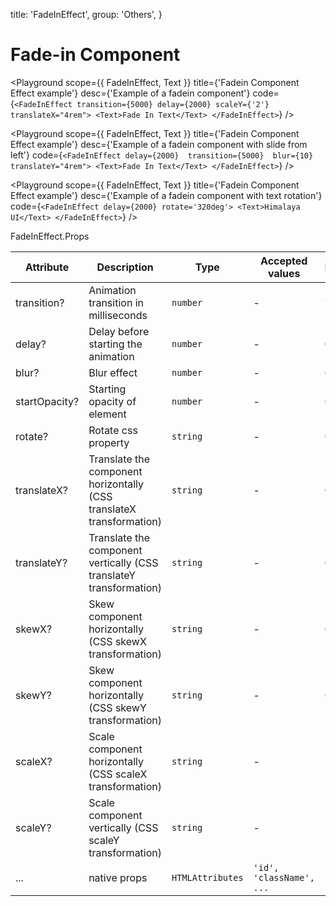 
  title: 'FadeInEffect',
  group: 'Others',
}

# Fade-in Component

<Playground
  scope={{ FadeInEffect, Text }}
  title={'Fadein Component Effect example'}
  desc={'Example of a fadein component'}
  code={`
  <FadeInEffect transition={5000} delay={2000} scaleY={'2'} translateX="4rem">
    <Text>Fade In Text</Text>
  </FadeInEffect>
  `}
  />

<Playground
  scope={{ FadeInEffect, Text }}
  title={'Fadein Component Effect example'}
  desc={'Example of a fadein component with slide from left'}
  code={`
  <FadeInEffect delay={2000}  transition={5000}  blur={10} translateY="4rem">
    <Text>Fade In Text</Text>
  </FadeInEffect>
  `}
  />

  <Playground
    scope={{ FadeInEffect, Text }}
    title={'Fadein Component Effect example'}
    desc={'Example of a fadein component with text rotation'}
    code={`
<FadeInEffect delay={2000} rotate='320deg'>
  <Text>Himalaya UI</Text>
</FadeInEffect>
`}
  />

<Attributes edit="/pages/components/fade-in.mdx">
<Attributes.Title>FadeInEffect.Props</Attributes.Title>

| Attribute     | Description                                                          | Type             | Accepted values          | Default |
| ------------- | -------------------------------------------------------------------- | ---------------- | ------------------------ | ------- |
| transition?   | Animation transition in milliseconds                                 | `number`         | -                        | `750`   |
| delay?        | Delay before starting the animation                                  | `number`         | -                        | `0`     |
| blur?         | Blur effect                                                          | `number`         | -                        | `0`     |
| startOpacity? | Starting opacity of element                                          | `number`         | -                        | `0`     |
| rotate?       | Rotate css property                                                  | `string`         | -                        | `0`     |
| translateX?   | Translate the component horizontally (CSS translateX transformation) | `string`         | -                        | `0`     |
| translateY?   | Translate the component vertically (CSS translateY transformation)   | `string`         | -                        | `0`     |
| skewX?        | Skew component horizontally (CSS skewX transformation)               | `string`         | -                        | `0`     |
| skewY?        | Skew component horizontally (CSS skewY transformation)               | `string`         | -                        | `0`     |
| scaleX?       | Scale component horizontally (CSS scaleX transformation)             | `string`         | -                        | `1`     |
| scaleY?       | Scale component vertically (CSS scaleY transformation)               | `string`         | -                        | `1`     |
| ...           | native props                                                         | `HTMLAttributes` | `'id', 'className', ...` | -       |

</Attributes>